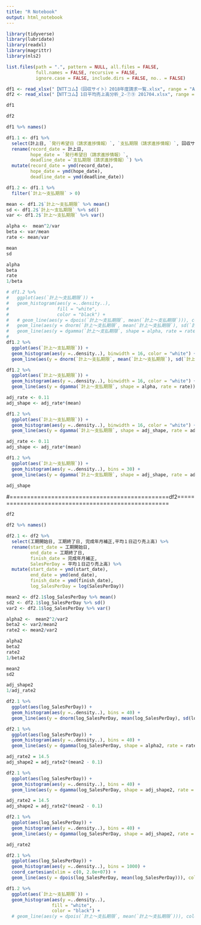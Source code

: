 ---
title: "R Notebook"
output: html_notebook
---

```{r}
library(tidyverse)
library(lubridate)
library(readxl)
library(magrittr)
library(nls2)
```

```{r}
list.files(path = ".", pattern = NULL, all.files = FALSE,
           full.names = FALSE, recursive = FALSE,
           ignore.case = FALSE, include.dirs = FALSE, no.. = FALSE)
```

```{r}
df1 <- read_xlsx("【NTTコム】（回収サイト）2018年度請求一覧.xlsx", range = "A2:S13981")
df2 <- read_xlsx("【NTTコム】1日平均売上高分析_2-⑦⑨ 201704.xlsx", range = "A2:AL3926", sheet = "3.完成一覧(過去3期＋当期1-3Q累積）" )
```

```{r}
df1
```

```{r}
df2 
```

```{r}
df1 %>% names()
```

```{r}
df1.1 <- df1 %>% 
  select(計上日, `発行希望日（請求進捗情報）`, `支払期限（請求進捗情報）`, 回収サイト, `計上～発行希望日`, `計上～支払期限`) %>% 
  rename(record_date = 計上日,
         hope_date = `発行希望日（請求進捗情報）`,
         deadline_date =`支払期限（請求進捗情報）`) %>% 
  mutate(record_date = ymd(record_date),
         hope_date = ymd(hope_date),
         deadline_date = ymd(deadline_date))

df1.2 <- df1.1 %>% 
  filter(`計上～支払期限` > 0)
```

```{r}
mean <- df1.2$`計上～支払期限` %>% mean()
sd <- df1.2$`計上～支払期限` %>% sd()
var <- df1.2$`計上～支払期限` %>% var()

alpha <-  mean^2/var
beta <- var/mean
rate <- mean/var
```

```{r}
mean
sd
```

```{r}
alpha
beta
rate
1/beta

```

```{r}
# df1.2 %>% 
#   ggplot(aes(`計上～支払期限`)) +
#   geom_histogram(aes(y =..density..),
#                  fill = "white",
#                  color = "black") +
#   # geom_line(aes(y = dpois(`計上～支払期限`, mean(`計上～支払期限`))), color = "red") +
#   geom_line(aes(y = dnorm(`計上～支払期限`, mean(`計上～支払期限`), sd(`計上～支払期限`))), color = "blue") +
#   geom_line(aes(y = dgamma(`計上～支払期限`, shape = alpha, rate = rate)), color = "red")
# 
df1.2 %>%
  ggplot(aes(`計上～支払期限`)) +
  geom_histogram(aes(y =..density..), binwidth = 16, color = "white") +
  geom_line(aes(y = dnorm(`計上～支払期限`, mean(`計上～支払期限`), sd(`計上～支払期限`))), color = "red")

df1.2 %>% 
  ggplot(aes(`計上～支払期限`)) +
  geom_histogram(aes(y =..density..), binwidth = 16, color = "white") +
  geom_line(aes(y = dgamma(`計上～支払期限`, shape = alpha, rate = rate)), color = "red")

adj_rate <- 0.11
adj_shape <- adj_rate*(mean)

df1.2 %>% 
  ggplot(aes(`計上～支払期限`)) +
  geom_histogram(aes(y =..density..), binwidth = 16, color = "white") +
  geom_line(aes(y = dgamma(`計上～支払期限`, shape = adj_shape, rate = adj_rate)), color = "red")
```

```{r}
adj_rate <- 0.11
adj_shape <- adj_rate*(mean)

df1.2 %>% 
  ggplot(aes(`計上～支払期限`)) +
  geom_histogram(aes(y =..density..), bins = 30) +
  geom_line(aes(y = dgamma(`計上～支払期限`, shape = adj_shape, rate = adj_rate)), color = "red")
```
```{r}
adj_shape
```


#==============================================df2====================================================
```{r}
df2
```


```{r}
df2 %>% names()
```

```{r}
df2.1 <- df2 %>% 
  select(工期開始日, 工期終了日, 完成年月補正,平均１日辺り売上高) %>% 
  rename(start_date = 工期開始日,
         end_date = 工期終了日,
         finish_date = 完成年月補正,
         SalesPerDay = 平均１日辺り売上高) %>% 
  mutate(start_date = ymd(start_date),
         end_date = ymd(end_date),
         finish_date = ymd(finish_date),
         log_SalesPerDay = log(SalesPerDay))

```

```{r}
mean2 <- df2.1$log_SalesPerDay %>% mean()
sd2 <- df2.1$log_SalesPerDay %>% sd()
var2 <- df2.1$log_SalesPerDay %>% var()

alpha2 <-  mean2^2/var2
beta2 <- var2/mean2
rate2 <- mean2/var2
```

```{r}
alpha2
beta2
rate2
1/beta2

mean2
sd2
```
```{r}
adj_shape2
1/adj_rate2

```

```{r}
df2.1 %>% 
  ggplot(aes(log_SalesPerDay)) +
  geom_histogram(aes(y =..density..), bins = 40) +
  geom_line(aes(y = dnorm(log_SalesPerDay, mean(log_SalesPerDay), sd(log_SalesPerDay))), color = "red")

df2.1 %>% 
  ggplot(aes(log_SalesPerDay)) +
  geom_histogram(aes(y =..density..), bins = 40) +
  geom_line(aes(y = dgamma(log_SalesPerDay, shape = alpha2, rate = rate2)), color = "red")

adj_rate2 = 14.5
adj_shape2 = adj_rate2*(mean2 - 0.1)

df2.1 %>% 
  ggplot(aes(log_SalesPerDay)) +
  geom_histogram(aes(y =..density..), bins = 40) +
  geom_line(aes(y = dgamma(log_SalesPerDay, shape = adj_shape2, rate = adj_rate2)), color = "red")
```

```{r gamma tuning}
adj_rate2 = 14.5
adj_shape2 = adj_rate2*(mean2 - 0.1)

df2.1 %>% 
  ggplot(aes(log_SalesPerDay)) +
  geom_histogram(aes(y =..density..), bins = 40) +
  geom_line(aes(y = dgamma(log_SalesPerDay, shape = adj_shape2, rate = adj_rate2)), color = "red")
```

```{r}
adj_rate2
```


```{r}
df2.1 %>% 
  ggplot(aes(log_SalesPerDay)) +
  geom_histogram(aes(y =..density..), bins = 1000) +
  coord_cartesian(xlim = c(0, 2.0e+07)) +
  geom_line(aes(y = dpois(log_SalesPerDay, mean(log_SalesPerDay))), color = "red")

df1.2 %>% 
  ggplot(aes(`計上～支払期限`)) +
  geom_histogram(aes(y =..density..),
                 fill = "white",
                 color = "black") +
  # geom_line(aes(y = dpois(`計上～支払期限`, mean(`計上～支払期限`))), color = "red") +
```

